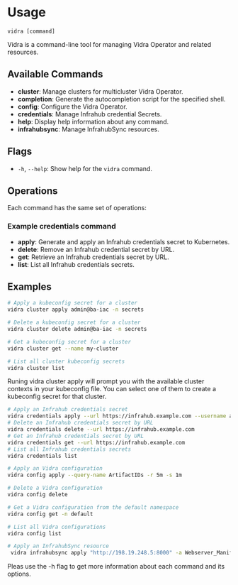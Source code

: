 # Usage

`vidra [command]`

Vidra is a command-line tool for managing Vidra Operator and related resources.

## Available Commands

- **cluster**: Manage clusters for multicluster Vidra Operator.
- **completion**: Generate the autocompletion script for the specified shell.
- **config**: Configure the Vidra Operator.
- **credentials**: Manage Infrahub credential Secrets.
- **help**: Display help information about any command.
- **infrahubsync**: Manage InfrahubSync resources.

## Flags

- `-h`, `--help`: Show help for the `vidra` command.

## Operations
Each command has the same set of operations:

### Example credentials command

- **apply**: Generate and apply an Infrahub credentials secret to Kubernetes.
- **delete**: Remove an Infrahub credential secret by URL.
- **get**: Retrieve an Infrahub credentials secret by URL.
- **list**: List all Infrahub credentials secrets.


## Examples
```sh
# Apply a kubeconfig secret for a cluster
vidra cluster apply admin@ba-iac -n secrets

# Delete a kubeconfig secret for a cluster
vidra cluster delete admin@ba-iac -n secrets

# Get a kubeconfig secret for a cluster
vidra cluster get --name my-cluster

# List all cluster kubeconfig secrets
vidra cluster list
```
 <Admonition type="note" title="Note">
 Runing vidra cluster apply will prompt you with the available cluster contexts in your kubeconfig file. You can select one of them to create a kubeconfig secret for that cluster.
 </Admonition>

```sh
# Apply an Infrahub credentials secret
vidra credentials apply --url https://infrahub.example.com --username admin --password secret
# Delete an Infrahub credentials secret by URL
vidra credentials delete --url https://infrahub.example.com
# Get an Infrahub credentials secret by URL
vidra credentials get --url https://infrahub.example.com
# List all Infrahub credentials secrets
vidra credentials list
```
```sh
# Apply an Vidra configuration
vidra config apply --query-name ArtifactIDs -r 5m -s 1m

# Delete a Vidra configuration
vidra config delete

# Get a Vidra configuration from the default namespace
vidra config get -n default

# List all Vidra configurations 
vidra config list 
```

```sh
# Apply an InfrahubSync resource
 vidra infrahubsync apply "http://198.19.248.5:8000" -a Webserver_Manifest -b main2 -d 2025-04-09T00:00:00Z -s https://kubernetes.default.svc -N default -e
 ```
 <Admonition type="note" title="Note">
 Pleas use the -h flag to get more information about each command and its options.
 </Admonition>
